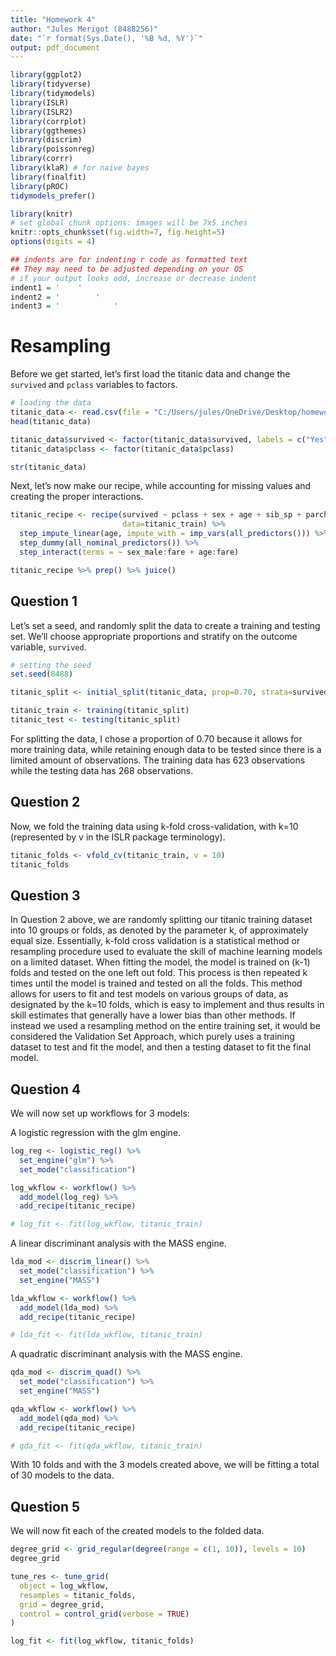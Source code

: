```yaml
---
title: "Homework 4"
author: "Jules Merigot (8488256)"
date: "`r format(Sys.Date(), '%B %d, %Y')`"
output: pdf_document
---
```


```r
library(ggplot2)
library(tidyverse)
library(tidymodels)
library(ISLR)
library(ISLR2)
library(corrplot)
library(ggthemes)
library(discrim)
library(poissonreg)
library(corrr)
library(klaR) # for naive bayes
library(finalfit)
library(pROC)
tidymodels_prefer()

library(knitr)
# set global chunk options: images will be 7x5 inches
knitr::opts_chunk$set(fig.width=7, fig.height=5)
options(digits = 4)

## indents are for indenting r code as formatted text
## They may need to be adjusted depending on your OS
# if your output looks odd, increase or decrease indent
indent1 = '    '
indent2 = '        '
indent3 = '            '
```

# Resampling

Before we get started, let's first load the titanic data and change the `survived` and `pclass` variables to factors. 
```r
# loading the data
titanic_data <- read.csv(file = "C:/Users/jules/OneDrive/Desktop/homework-4/data/titanic.csv")
head(titanic_data)

titanic_data$survived <- factor(titanic_data$survived, labels = c("Yes", "No"))
titanic_data$pclass <- factor(titanic_data$pclass)

str(titanic_data)
```

Next, let's now make our recipe, while accounting for missing values and creating the proper interactions.
```r
titanic_recipe <- recipe(survived ~ pclass + sex + age + sib_sp + parch + fare, 
                         data=titanic_train) %>%
  step_impute_linear(age, impute_with = imp_vars(all_predictors())) %>%
  step_dummy(all_nominal_predictors()) %>%
  step_interact(terms = ~ sex_male:fare + age:fare) 

titanic_recipe %>% prep() %>% juice()
```

## Question 1

Let's set a seed, and randomly split the data to create a training and testing set. We'll choose appropriate proportions and stratify on the outcome variable, `survived`.
```r
# setting the seed
set.seed(8488)

titanic_split <- initial_split(titanic_data, prop=0.70, strata=survived)

titanic_train <- training(titanic_split)
titanic_test <- testing(titanic_split)
```
For splitting the data, I chose a proportion of 0.70 because it allows for more training data, while retaining enough data to be tested since there is a limited amount of observations. The training data has 623 observations while the testing data has 268 observations.

## Question 2

Now, we fold the training data using k-fold cross-validation, with k=10 (represented by v in the ISLR package terminology).
```r
titanic_folds <- vfold_cv(titanic_train, v = 10)
titanic_folds
```

## Question 3

In Question 2 above, we are randomly splitting our titanic training dataset into 10 groups or folds, as denoted by the parameter k, of approximately equal size. Essentially, k-fold cross validation is a statistical method or resampling procedure used to evaluate the skill of machine learning models on a limited dataset. When fitting the model, the model is trained on (k-1) folds and tested on the one left out fold. This process is then repeated k times until the model is trained and tested on all the folds. This method allows for users to fit and test models on various groups of data, as designated by the k=10 folds, which is easy to implement and thus results in skill estimates that generally have a lower bias than other methods. If instead we used a resampling method on the entire training set, it would be considered the Validation Set Approach, which purely uses a training dataset to test and fit the model, and then a testing dataset to fit the final model.

## Question 4

We will now set up workflows for 3 models:    

A logistic regression with the glm engine.
```r
log_reg <- logistic_reg() %>% 
  set_engine("glm") %>% 
  set_mode("classification")

log_wkflow <- workflow() %>% 
  add_model(log_reg) %>% 
  add_recipe(titanic_recipe)

# log_fit <- fit(log_wkflow, titanic_train)
```

A linear discriminant analysis with the MASS engine.
```r
lda_mod <- discrim_linear() %>% 
  set_mode("classification") %>% 
  set_engine("MASS")

lda_wkflow <- workflow() %>% 
  add_model(lda_mod) %>% 
  add_recipe(titanic_recipe)

# lda_fit <- fit(lda_wkflow, titanic_train)
```

A quadratic discriminant analysis with the MASS engine.
```r
qda_mod <- discrim_quad() %>% 
  set_mode("classification") %>% 
  set_engine("MASS")

qda_wkflow <- workflow() %>% 
  add_model(qda_mod) %>% 
  add_recipe(titanic_recipe)

# qda_fit <- fit(qda_wkflow, titanic_train)
```

With 10 folds and with the 3 models created above, we will be fitting a total of 30 models to the data.

## Question 5

We will now fit each of the created models to the folded data.
```r
degree_grid <- grid_regular(degree(range = c(1, 10)), levels = 10)
degree_grid

tune_res <- tune_grid(
  object = log_wkflow, 
  resamples = titanic_folds, 
  grid = degree_grid,
  control = control_grid(verbose = TRUE)
)

log_fit <- fit(log_wkflow, titanic_folds)
```